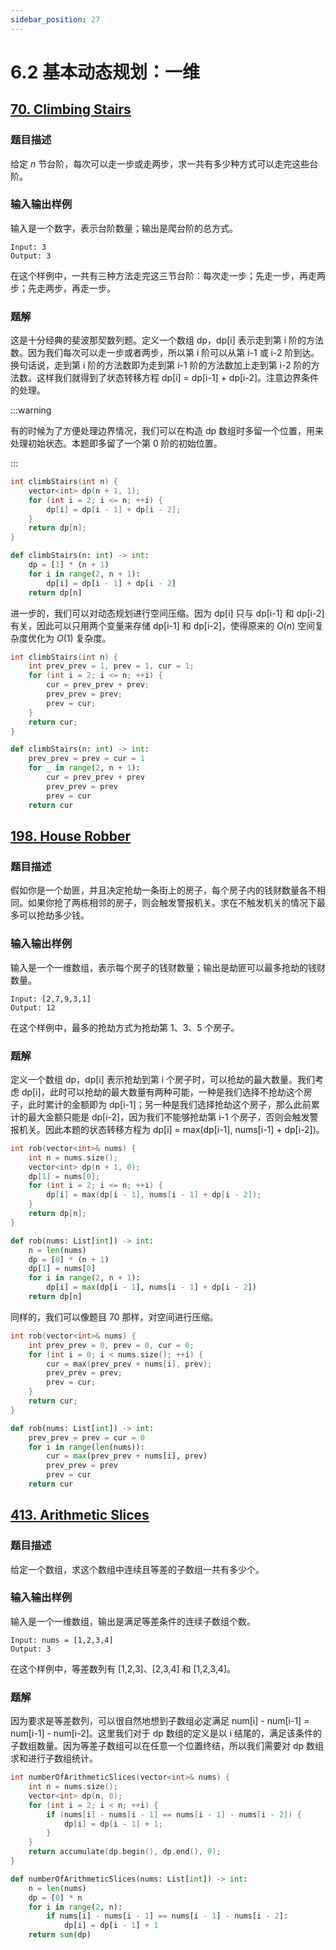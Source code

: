 ```yaml
---
sidebar_position: 27
---
```


# 6.2 基本动态规划：一维

## [70. Climbing Stairs](https://leetcode.com/problems/climbing-stairs/)

### 题目描述

给定 $n$ 节台阶，每次可以走一步或走两步，求一共有多少种方式可以走完这些台阶。

### 输入输出样例

输入是一个数字，表示台阶数量；输出是爬台阶的总方式。

```
Input: 3
Output: 3
```

在这个样例中，一共有三种方法走完这三节台阶：每次走一步；先走一步，再走两步；先走两步，再走一步。

### 题解

这是十分经典的斐波那契数列题。定义一个数组 dp，dp[i] 表示走到第 i 阶的方法数。因为我们每次可以走一步或者两步，所以第 i 阶可以从第 i-1 或 i-2 阶到达。换句话说，走到第 i 阶的方法数即为走到第 i-1 阶的方法数加上走到第 i-2 阶的方法数。这样我们就得到了状态转移方程 dp[i] = dp[i-1] + dp[i-2]。注意边界条件的处理。

:::warning

有的时候为了方便处理边界情况，我们可以在构造 dp 数组时多留一个位置，用来处理初始状态。本题即多留了一个第 0 阶的初始位置。

:::

<Tabs>
<TabItem value="cpp" label="C++">

```cpp
int climbStairs(int n) {
    vector<int> dp(n + 1, 1);
    for (int i = 2; i <= n; ++i) {
        dp[i] = dp[i - 1] + dp[i - 2];
    }
    return dp[n];
}
```

</TabItem>
<TabItem value="py" label="Python">

```py
def climbStairs(n: int) -> int:
    dp = [1] * (n + 1)
    for i in range(2, n + 1):
        dp[i] = dp[i - 1] + dp[i - 2]
    return dp[n]
```

</TabItem>

</Tabs>

进一步的，我们可以对动态规划进行空间压缩。因为 dp[i] 只与 dp[i-1] 和 dp[i-2] 有关，因此可以只用两个变量来存储 dp[i-1] 和 dp[i-2]，使得原来的 $O(n)$ 空间复杂度优化为 $O(1)$ 复杂度。

<Tabs>
<TabItem value="cpp" label="C++">

```cpp
int climbStairs(int n) {
    int prev_prev = 1, prev = 1, cur = 1;
    for (int i = 2; i <= n; ++i) {
        cur = prev_prev + prev;
        prev_prev = prev;
        prev = cur;
    }
    return cur;
}
```

</TabItem>
<TabItem value="py" label="Python">

```py
def climbStairs(n: int) -> int:
    prev_prev = prev = cur = 1
    for _ in range(2, n + 1):
        cur = prev_prev + prev
        prev_prev = prev
        prev = cur
    return cur
```

</TabItem>

</Tabs>


## [198. House Robber](https://leetcode.com/problems/house-robber/)

### 题目描述

假如你是一个劫匪，并且决定抢劫一条街上的房子，每个房子内的钱财数量各不相同。如果你抢了两栋相邻的房子，则会触发警报机关。求在不触发机关的情况下最多可以抢劫多少钱。

### 输入输出样例

输入是一个一维数组，表示每个房子的钱财数量；输出是劫匪可以最多抢劫的钱财数量。

```
Input: [2,7,9,3,1]
Output: 12
```

在这个样例中，最多的抢劫方式为抢劫第 1、3、5 个房子。

### 题解

定义一个数组 dp，dp[i] 表示抢劫到第 i 个房子时，可以抢劫的最大数量。我们考虑 dp[i]，此时可以抢劫的最大数量有两种可能，一种是我们选择不抢劫这个房子，此时累计的金额即为 dp[i-1]；另一种是我们选择抢劫这个房子，那么此前累计的最大金额只能是 dp[i-2]，因为我们不能够抢劫第 i-1 个房子，否则会触发警报机关。因此本题的状态转移方程为 dp[i] = max(dp[i-1], nums[i-1] + dp[i-2])。

<Tabs>
<TabItem value="cpp" label="C++">

```cpp
int rob(vector<int>& nums) {
    int n = nums.size();
    vector<int> dp(n + 1, 0);
    dp[1] = nums[0];
    for (int i = 2; i <= n; ++i) {
        dp[i] = max(dp[i - 1], nums[i - 1] + dp[i - 2]);
    }
    return dp[n];
}
```

</TabItem>
<TabItem value="py" label="Python">

```py
def rob(nums: List[int]) -> int:
    n = len(nums)
    dp = [0] * (n + 1)
    dp[1] = nums[0]
    for i in range(2, n + 1):
        dp[i] = max(dp[i - 1], nums[i - 1] + dp[i - 2])
    return dp[n]
```

</TabItem>

</Tabs>

同样的，我们可以像题目 70 那样，对空间进行压缩。

<Tabs>
<TabItem value="cpp" label="C++">

```cpp
int rob(vector<int>& nums) {
    int prev_prev = 0, prev = 0, cur = 0;
    for (int i = 0; i < nums.size(); ++i) {
        cur = max(prev_prev + nums[i], prev);
        prev_prev = prev;
        prev = cur;
    }
    return cur;
}
```

</TabItem>
<TabItem value="py" label="Python">

```py
def rob(nums: List[int]) -> int:
    prev_prev = prev = cur = 0
    for i in range(len(nums)):
        cur = max(prev_prev + nums[i], prev)
        prev_prev = prev
        prev = cur
    return cur
```

</TabItem>

</Tabs>

## [413. Arithmetic Slices](https://leetcode.com/problems/arithmetic-slices/)

### 题目描述

给定一个数组，求这个数组中连续且等差的子数组一共有多少个。

### 输入输出样例

输入是一个一维数组，输出是满足等差条件的连续子数组个数。

```
Input: nums = [1,2,3,4]
Output: 3
```

在这个样例中，等差数列有 [1,2,3]、[2,3,4] 和 [1,2,3,4]。

### 题解

因为要求是等差数列，可以很自然地想到子数组必定满足 num[i] - num[i-1] = num[i-1] - num[i-2]。这里我们对于 dp 数组的定义是以 i 结尾的，满足该条件的子数组数量。因为等差子数组可以在任意一个位置终结，所以我们需要对 dp 数组求和进行子数组统计。

<Tabs>
<TabItem value="cpp" label="C++">

```cpp
int numberOfArithmeticSlices(vector<int>& nums) {
    int n = nums.size();
    vector<int> dp(n, 0);
    for (int i = 2; i < n; ++i) {
        if (nums[i] - nums[i - 1] == nums[i - 1] - nums[i - 2]) {
            dp[i] = dp[i - 1] + 1;
        }
    }
    return accumulate(dp.begin(), dp.end(), 0);
}
```

</TabItem>
<TabItem value="py" label="Python">

```py
def numberOfArithmeticSlices(nums: List[int]) -> int:
    n = len(nums)
    dp = [0] * n
    for i in range(2, n):
        if nums[i] - nums[i - 1] == nums[i - 1] - nums[i - 2]:
            dp[i] = dp[i - 1] + 1
    return sum(dp)
```

</TabItem>

</Tabs>